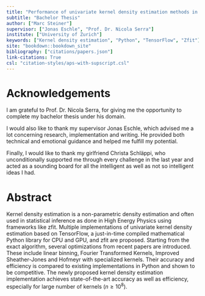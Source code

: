 ```yaml
---
title: "Performance of univariate kernel density estimation methods in TensorFlow"
subtitle: "Bachelor Thesis"
author: ["Marc Steiner"]
supervisor: ["Jonas Eschle", "Prof. Dr. Nicola Serra"]
institute: ["University of Zurich"]
keywords: ["Kernel density estimation", "Python", "TensorFlow", "Zfit"]
site: "bookdown::bookdown_site"
bibliography: ["citations/papers.json"]
link-citations: True
csl: "citation-styles/aps-with-supscript.csl"
---
```


# Acknowledgements {.unlisted .unnumbered}

I am grateful to Prof. Dr. Nicola Serra, for giving me the opportunity to complete my bachelor thesis under his domain.

I would also like to thank my supervisor Jonas Eschle, which advised me a lot concerning research, implementation and writing. He provided both technical and emotional guidance and helped me fulfill my potential.

Finally, I would like to thank my girlfriend Christa Schläppi, who unconditionally supported me through every challenge in the last year and acted as a sounding board for all the intelligent as well as not so intelligent ideas I had.

\newpage


# Abstract {.unlisted .unnumbered}

Kernel density estimation is a non-parametric density estimation and often used in statistical inference as done in High Energy Physics using frameworks like zfit. Multiple implementations of univariate kernel density estimation based on TensorFlow, a just-in-time compiled mathematical Python library for CPU and GPU, and zfit are proposed. Starting from the exact algorithm, several optimizations from recent papers are introduced. These include linear binning, Fourier Transformed Kernels, Improved Sheather-Jones and Hofmeyr with specialized kernels. Their accuracy and efficiency is compared to existing implementations in Python and shown to be competitive. The newly proposed kernel density estimation implementation achieves state-of-the-art accuracy as well as efficiency, especially for large number of kernels ($n \geq 10^8$).

\newpage
\tableofcontents
\newpage